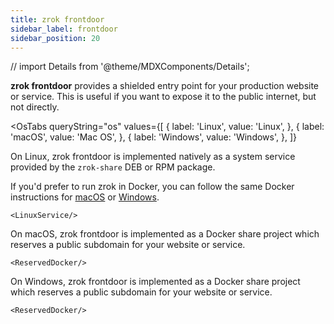```yaml
---
title: zrok frontdoor
sidebar_label: frontdoor
sidebar_position: 20
---
```


// import Details from '@theme/MDXComponents/Details';

**zrok frontdoor** provides a shielded entry point for your production website or service. This is useful if you want to expose it to the public internet, but not directly.

<OsTabs
  queryString="os"
  values={[
    { label: 'Linux', value: 'Linux', },
    { label: 'macOS', value: 'Mac OS', },
    { label: 'Windows', value: 'Windows', },
  ]}
>

  <TabItem value="Linux">

On Linux, zrok frontdoor is implemented natively as a system service provided by the `zrok-share` DEB or RPM package.

If you'd prefer to run zrok in Docker, you can follow the same Docker instructions for [macOS](./?os=Mac+OS) or [Windows](./?os=Windows).

    <LinuxService/>

  </TabItem>

  <TabItem value="Mac OS">

On macOS, zrok frontdoor is implemented as a Docker share project which reserves a public subdomain for your website or service.

    <ReservedDocker/>

  </TabItem>

  <TabItem value="Windows">

On Windows, zrok frontdoor is implemented as a Docker share project which reserves a public subdomain for your website or service.

    <ReservedDocker/>

  </TabItem>

</OsTabs>
